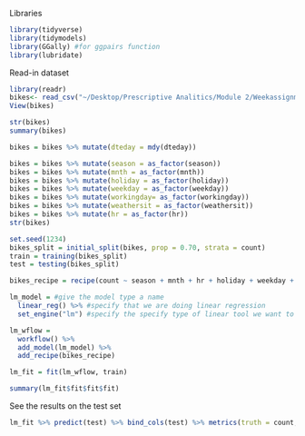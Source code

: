 
Libraries  
```r
library(tidyverse)
library(tidymodels)
library(GGally) #for ggpairs function
library(lubridate)
```

Read-in dataset  
```r
library(readr)
bikes<- read_csv("~/Desktop/Prescriptive Analitics/Module 2/Weekassignment2/bike_cleaned.csv")
View(bikes)

str(bikes)
summary(bikes)
```
```r
bikes = bikes %>% mutate(dteday = mdy(dteday))

bikes = bikes %>% mutate(season = as_factor(season))
bikes = bikes %>% mutate(mnth = as_factor(mnth))
bikes = bikes %>% mutate(holiday = as_factor(holiday))
bikes = bikes %>% mutate(weekday = as_factor(weekday))
bikes = bikes %>% mutate(workingday= as_factor(workingday))
bikes = bikes %>% mutate(weathersit = as_factor(weathersit))
bikes = bikes %>% mutate(hr = as_factor(hr))
str(bikes)
```

```r
set.seed(1234)
bikes_split = initial_split(bikes, prop = 0.70, strata = count)
train = training(bikes_split)
test = testing(bikes_split)
```


```r
bikes_recipe = recipe(count ~ season + mnth + hr + holiday + weekday + temp + weathersit, train)

lm_model = #give the model type a name 
  linear_reg() %>% #specify that we are doing linear regression
  set_engine("lm") #specify the specify type of linear tool we want to use 

lm_wflow = 
  workflow() %>% 
  add_model(lm_model) %>% 
  add_recipe(bikes_recipe)

lm_fit = fit(lm_wflow, train)
```

```r
summary(lm_fit$fit$fit$fit)
```

See the results on the test set  
```r
lm_fit %>% predict(test) %>% bind_cols(test) %>% metrics(truth = count, estimate = .pred)
```